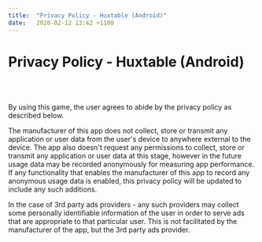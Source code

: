 ```yaml
---
title:  "Privacy Policy - Huxtable (Android)"
date:   2020-02-12 13:42 +1100
---
```


<div className="blog">

# Privacy Policy - Huxtable (Android)
<br/>
<br/>

By using  this game, the user agrees to abide by the privacy policy as described below.

The manufacturer of this app does not collect, store or transmit any application or user data from the user's device to anywhere external to the device. The app also doesn't request any permissions to collect, store or transmit any application or user data at this stage, however in the future usage data may be recorded anonymously for measuring app performance. If any functionality that enables the manufacturer of this app to record any anonymous usage data is enabled, this privacy policy will be updated to include any such additions.

In the case of 3rd party ads providers - any such providers may collect some personally identifiable information of the user in order to serve ads that are appropriate to that particular user. This is not facilitated by the manufacturer of the app, but the 3rd party ads provider.

</div>